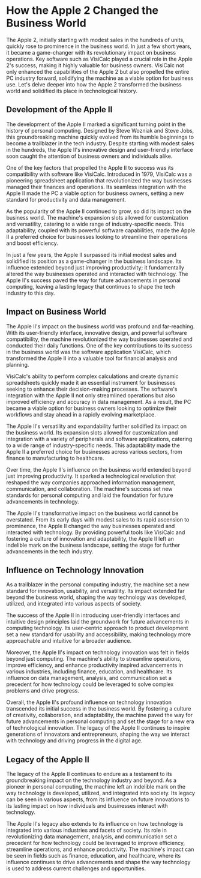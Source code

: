 # How the Apple 2 Changed the Business World

The Apple 2, initially starting with modest sales in the hundreds of units, quickly rose to prominence in the business world. In just a few short years, it became a game-changer with its revolutionary impact on business operations. Key software such as VisiCalc played a crucial role in the Apple 2's success, making it highly valuable for business owners. VisiCalc not only enhanced the capabilities of the Apple 2 but also propelled the entire PC industry forward, solidifying the machine as a viable option for business use. Let's delve deeper into how the Apple 2 transformed the business world and solidified its place in technological history.

## Development of the Apple II

The development of the Apple II marked a significant turning point in the history of personal computing. Designed by Steve Wozniak and Steve Jobs, this groundbreaking machine quickly evolved from its humble beginnings to become a trailblazer in the tech industry. Despite starting with modest sales in the hundreds, the Apple II's innovative design and user-friendly interface soon caught the attention of business owners and individuals alike.

One of the key factors that propelled the Apple II to success was its compatibility with software like VisiCalc. Introduced in 1979, VisiCalc was a pioneering spreadsheet application that revolutionized the way businesses managed their finances and operations. Its seamless integration with the Apple II made the PC a viable option for business owners, setting a new standard for productivity and data management.

As the popularity of the Apple II continued to grow, so did its impact on the business world. The machine's expansion slots allowed for customization and versatility, catering to a wide range of industry-specific needs. This adaptability, coupled with its powerful software capabilities, made the Apple II a preferred choice for businesses looking to streamline their operations and boost efficiency.

In just a few years, the Apple II surpassed its initial modest sales and solidified its position as a game-changer in the business landscape. Its influence extended beyond just improving productivity; it fundamentally altered the way businesses operated and interacted with technology. The Apple II's success paved the way for future advancements in personal computing, leaving a lasting legacy that continues to shape the tech industry to this day.

## Impact on Business World

The Apple II's impact on the business world was profound and far-reaching. With its user-friendly interface, innovative design, and powerful software compatibility, the machine revolutionized the way businesses operated and conducted their daily functions. One of the key contributions to its success in the business world was the software application VisiCalc, which transformed the Apple II into a valuable tool for financial analysis and planning.

VisiCalc's ability to perform complex calculations and create dynamic spreadsheets quickly made it an essential instrument for businesses seeking to enhance their decision-making processes. The software's integration with the Apple II not only streamlined operations but also improved efficiency and accuracy in data management. As a result, the PC became a viable option for business owners looking to optimize their workflows and stay ahead in a rapidly evolving marketplace.

The Apple II's versatility and expandability further solidified its impact on the business world. Its expansion slots allowed for customization and integration with a variety of peripherals and software applications, catering to a wide range of industry-specific needs. This adaptability made the Apple II a preferred choice for businesses across various sectors, from finance to manufacturing to healthcare.

Over time, the Apple II's influence on the business world extended beyond just improving productivity. It sparked a technological revolution that reshaped the way companies approached information management, communication, and collaboration. The machine's success set new standards for personal computing and laid the foundation for future advancements in technology.

The Apple II's transformative impact on the business world cannot be overstated. From its early days with modest sales to its rapid ascension to prominence, the Apple II changed the way businesses operated and interacted with technology. By providing powerful tools like VisiCalc and fostering a culture of innovation and adaptability, the Apple II left an indelible mark on the business landscape, setting the stage for further advancements in the tech industry.

## Influence on Technology Innovation

As a trailblazer in the personal computing industry, the machine set a new standard for innovation, usability, and versatility. Its impact extended far beyond the business world, shaping the way technology was developed, utilized, and integrated into various aspects of society.

The success of the Apple II in introducing user-friendly interfaces and intuitive design principles laid the groundwork for future advancements in computing technology. Its user-centric approach to product development set a new standard for usability and accessibility, making technology more approachable and intuitive for a broader audience.

Moreover, the Apple II's impact on technology innovation was felt in fields beyond just computing. The machine's ability to streamline operations, improve efficiency, and enhance productivity inspired advancements in various industries, including finance, education, and healthcare. Its influence on data management, analysis, and communication set a precedent for how technology could be leveraged to solve complex problems and drive progress.

Overall, the Apple II's profound influence on technology innovation transcended its initial success in the business world. By fostering a culture of creativity, collaboration, and adaptability, the machine paved the way for future advancements in personal computing and set the stage for a new era of technological innovation. The legacy of the Apple II continues to inspire generations of innovators and entrepreneurs, shaping the way we interact with technology and driving progress in the digital age.

## Legacy of the Apple II

The legacy of the Apple II continues to endure as a testament to its groundbreaking impact on the technology industry and beyond. As a pioneer in personal computing, the machine left an indelible mark on the way technology is developed, utilized, and integrated into society. Its legacy can be seen in various aspects, from its influence on future innovations to its lasting impact on how individuals and businesses interact with technology.

The Apple II's legacy also extends to its influence on how technology is integrated into various industries and facets of society. Its role in revolutionizing data management, analysis, and communication set a precedent for how technology could be leveraged to improve efficiency, streamline operations, and enhance productivity. The machine's impact can be seen in fields such as finance, education, and healthcare, where its influence continues to drive advancements and shape the way technology is used to address current challenges and opportunities.
